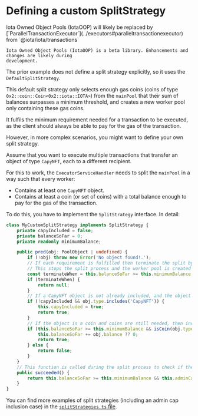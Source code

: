 # Defining a custom SplitStrategy


<Callout type="warning">
	Iota Owned Object Pools (IotaOOP) will likely be replaced by
	[`ParallelTransactionExecutor`](../executors#paralleltransactionexecutor) from
	`@iota/iota/transactions`

    Iota Owned Object Pools (IotaOOP) is a beta library. Enhancements and changes are likely during
    development.

</Callout>

The prior example does not define a split strategy explicitly, so it uses the
`DefaultSplitStrategy`.

This default split strategy only selects enough gas coins (coins of type
`0x2::coin::Coin<0x2::iota::IOTA>`) from the `mainPool` that their sum of balances surpasses a
minimum threshold, and creates a new worker pool only containing these gas coins.

It fulfils the minimum requirement needed for a transaction to be executed, as the client should
always be able to pay for the gas of the transaction.

However, in more complex scenarios, you might want to define your own split strategy.

Assume that you want to execute multiple transactions that transfer an object of type `CapyNFT`,
each to a different recipient.

For this to work, the `ExecutorServiceHandler` needs to split the `mainPool` in a way such that
every worker:

-   Contains at least one `CapyNFT` object.
-   Contains at least a coin (or set of coins) with a total balance enough to pay for the gas of the
    transaction.

To do this, you have to implement the `SplitStrategy` interface. In detail:

```ts
class MyCustomSplitStrategy implements SplitStrategy {
    private capyIncluded = false;
    private balanceSoFar = 0;
    private readonly minimumBalance;

    public pred(obj: PoolObject | undefined) {
        if (!obj) throw new Error('No object found!.');
        // If each requirement is fulfilled then terminate the split by returning null
        // This stops the split process and the worker pool is created
        const terminateWhen = this.balanceSoFar >= this.minimumBalance && this.capyIncluded;
        if (terminateWhen) {
            return null;
        }
        // If a CapyNFT object is not already included, and the object is a CapyNFT, then include it
        if (!capyIncluded && obj.type.includes('CapyNFT')) {
            this.capyIncluded = true;
            return true;
        }
        // If the object is a coin and coins are still needed, then include it to the new pool
        if (this.balanceSoFar >= this.minimumBalance && isCoin(obj.type)) {
            this.balanceSoFar += obj.balance ?? 0;
            return true;
        } else {
            return false;
        }
    }
    // This function is called during the split process to check if the split was successful
    public succeeded() {
        return this.balanceSoFar >= this.minimumBalance && this.adminCapIncluded;
    }
}
```

You can find more examples of split strategies (including an admin cap inclusion case) in the
[`splitStrategies.ts` file](https://github.com/iotaledger/Iota_Owned_Object_Pools/blob/main/src/splitStrategies.ts).
